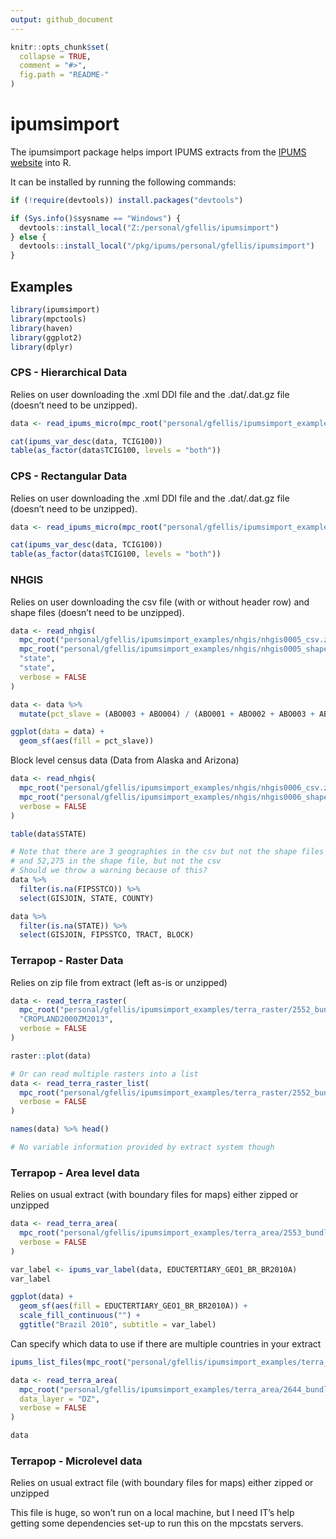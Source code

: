 ```yaml
---
output: github_document
---
```


<!-- README.md is generated from README.Rmd. Please edit that file -->

```r
knitr::opts_chunk$set(
  collapse = TRUE,
  comment = "#>",
  fig.path = "README-"
)
```

# ipumsimport #
The ipumsimport package helps import IPUMS extracts from the [IPUMS website](https://www.ipums.org) 
into R.

It can be installed by running the following commands:
```r
if (!require(devtools)) install.packages("devtools")

if (Sys.info()$sysname == "Windows") {
  devtools::install_local("Z:/personal/gfellis/ipumsimport")
} else {
  devtools::install_local("/pkg/ipums/personal/gfellis/ipumsimport")
}
```

## Examples ##
```r
library(ipumsimport)
library(mpctools)
library(haven)
library(ggplot2)
library(dplyr)
```

### CPS - Hierarchical Data ###
Relies on user downloading the .xml DDI file and the .dat/.dat.gz file (doesn't need to be unzipped).
```r
data <- read_ipums_micro(mpc_root("personal/gfellis/ipumsimport_examples/cps_hier/cps_00004.xml"))

cat(ipums_var_desc(data, TCIG100))
table(as_factor(data$TCIG100, levels = "both"))
```


### CPS - Rectangular Data ###
Relies on user downloading the .xml DDI file and the .dat/.dat.gz file (doesn't need to be unzipped).
```r
data <- read_ipums_micro(mpc_root("personal/gfellis/ipumsimport_examples/cps_rect/cps_00003.xml"), verbose = FALSE)

cat(ipums_var_desc(data, TCIG100))
table(as_factor(data$TCIG100, levels = "both"))
```

### NHGIS ###
Relies on user downloading the csv file (with or without header row) and shape files (doesn't need to be unzipped).
```r
data <- read_nhgis(
  mpc_root("personal/gfellis/ipumsimport_examples/nhgis/nhgis0005_csv.zip"),
  mpc_root("personal/gfellis/ipumsimport_examples/nhgis/nhgis0005_shape.zip"),
  "state",
  "state",
  verbose = FALSE
)

data <- data %>%
  mutate(pct_slave = (ABO003 + ABO004) / (ABO001 + ABO002 + ABO003 + ABO004 + ABO005 + ABO006))

ggplot(data = data) + 
  geom_sf(aes(fill = pct_slave))
```

Block level census data (Data from Alaska and Arizona)
```r
data <- read_nhgis(
  mpc_root("personal/gfellis/ipumsimport_examples/nhgis/nhgis0006_csv.zip"),
  mpc_root("personal/gfellis/ipumsimport_examples/nhgis/nhgis0006_shape.zip"),
  verbose = FALSE
)

table(data$STATE)

# Note that there are 3 geographies in the csv but not the shape files
# and 52,275 in the shape file, but not the csv
# Should we throw a warning because of this? 
data %>%
  filter(is.na(FIPSSTCO)) %>%
  select(GISJOIN, STATE, COUNTY)

data %>%
  filter(is.na(STATE)) %>%
  select(GISJOIN, FIPSSTCO, TRACT, BLOCK) 
```

### Terrapop - Raster Data ###
Relies on zip file from extract (left as-is or unzipped)
```r
data <- read_terra_raster(
  mpc_root("personal/gfellis/ipumsimport_examples/terra_raster/2552_bundle.zip"),
  "CROPLAND2000ZM2013",
  verbose = FALSE
)

raster::plot(data)

# Or can read multiple rasters into a list
data <- read_terra_raster_list(
  mpc_root("personal/gfellis/ipumsimport_examples/terra_raster/2552_bundle.zip"),
  verbose = FALSE
)

names(data) %>% head()

# No variable information provided by extract system though
```

### Terrapop - Area level data ###
Relies on usual extract (with boundary files for maps) either zipped or unzipped
```r
data <- read_terra_area(
  mpc_root("personal/gfellis/ipumsimport_examples/terra_area/2553_bundle.zip"),
  verbose = FALSE
)

var_label <- ipums_var_label(data, EDUCTERTIARY_GEO1_BR_BR2010A)
var_label

ggplot(data) +
  geom_sf(aes(fill = EDUCTERTIARY_GEO1_BR_BR2010A)) + 
  scale_fill_continuous("") + 
  ggtitle("Brazil 2010", subtitle = var_label)
```

Can specify which data to use if there are multiple countries in your extract
```r
ipums_list_files(mpc_root("personal/gfellis/ipumsimport_examples/terra_area/2644_bundle.zip"))

data <- read_terra_area(
  mpc_root("personal/gfellis/ipumsimport_examples/terra_area/2644_bundle.zip"),
  data_layer = "DZ",
  verbose = FALSE
)

data

```

### Terrapop - Microlevel data ###
Relies on usual extract file (with boundary files for maps) either zipped or unzipped

This file is huge, so won't run on a local machine, but I need IT's help getting some
dependencies set-up to run this on the mpcstats servers.

